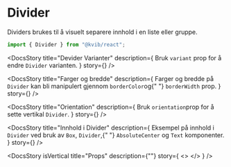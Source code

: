 
<Meta of={DividerStories} />

<DocsContainer>

# Divider

Dividers brukes til å visuelt separere innhold i en liste eller gruppe.

```jsx
import { Divider } from "@kvib/react";
```

<Feedback components="Divider" />

<DocsStory
  title="Devider Varianter"
  description={
    <Text>
      Bruk <code>variant</code> prop for å endre <code>Divider</code> varianten.
    </Text>
  }
  story={<Canvas of={DividerStories.DividerVariants} sourceState="hidden" />}
/>

<DocsStory
  title="Farger og bredde"
  description={
    <Text>
      Farger og bredde på <code>Divider</code> kan bli manipulert gjennom <code>borderColor</code>og{" "}
      <code>borderWidth</code> prop.
    </Text>
  }
  story={<Canvas of={DividerStories.DividerColorsWidths} sourceState="hidden" />}
/>

<DocsStory
  title="Orientation"
  description={
    <Text>
      Bruk <code>orientation</code>prop for å sette vertikal <code>Divider</code>.
    </Text>
  }
  story={<Canvas of={DividerStories.DividerVertical} sourceState="hidden" />}
/>

<DocsStory
  title="Innhold i Divider"
  description={
    <Text>
      Eksempel på innhold i <code>Divider</code> ved bruk av <code>Box</code>, <code>Divider</code>,{" "}
      <code>AbsoluteCenter</code> og <code>Text</code> komponenter.
    </Text>
  }
  story={<Canvas of={DividerStories.DividerContent} sourceState="hidden" />}
/>

<DocsStory
  isVertical
  title="Props"
  description={""}
  story={
    <>
      <Canvas of={DividerStories.Divider} />
      <Controls of={DividerStories.Divider} />
    </>
  }
/>

</DocsContainer>
